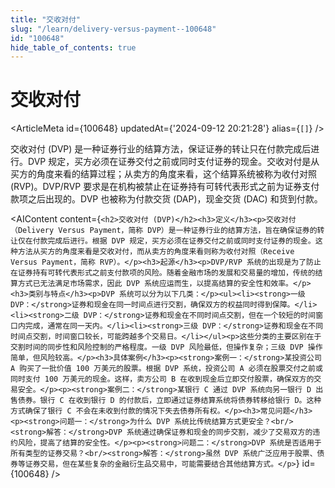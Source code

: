 ```yaml
---
title: "交收对付"
slug: "/learn/delivery-versus-payment--100648"
id: "100648"
hide_table_of_contents: true
---
```



# 交收对付

<ArticleMeta id={100648} updatedAt={'2024-09-12 20:21:28'} alias={`[]`} />
<div className='border-solid border-b border-t-0 my-4 border-[var(--ifm-color-gray-300)]' />

交收对付 (DVP) 是一种证券行业的结算方法，保证证券的转让只在付款完成后进行。DVP 规定，买方必须在证券交付之前或同时支付证券的现金。交收对付是从买方的角度来看的结算过程；从卖方的角度来看，这个结算系统被称为收付对照 (RVP)。DVP/RVP 要求是在机构被禁止在证券持有可转代表形式之前为证券支付款项之后出现的。DVP 也被称为付款交货 (DAP)，现金交货 (DAC) 和货到付款。

<AIContent content={`<h2>交收对付 (DVP)</h2><h3>定义</h3><p>交收对付（Delivery Versus Payment，简称 DVP）是一种证券行业的结算方法，旨在确保证券的转让仅在付款完成后进行。根据 DVP 规定，买方必须在证券交付之前或同时支付证券的现金。这种方法从买方的角度来看是交收对付，而从卖方的角度来看则称为收付对照（Receive Versus Payment，简称 RVP）。</p><h3>起源</h3><p>DVP/RVP 系统的出现是为了防止在证券持有可转代表形式之前支付款项的风险。随着金融市场的发展和交易量的增加，传统的结算方式已无法满足市场需求，因此 DVP 系统应运而生，以提高结算的安全性和效率。</p><h3>类别与特点</h3><p>DVP 系统可以分为以下几类：</p><ul><li><strong>一级 DVP：</strong>证券和现金在同一时间点进行交割，确保双方的权益同时得到保障。</li><li><strong>二级 DVP：</strong>证券和现金在不同时间点交割，但在一个较短的时间窗口内完成，通常在同一天内。</li><li><strong>三级 DVP：</strong>证券和现金在不同时间点交割，时间窗口较长，可能跨越多个交易日。</li></ul><p>这些分类的主要区别在于交割时间的同步性和风险控制的严格程度。一级 DVP 风险最低，但操作复杂；三级 DVP 操作简单，但风险较高。</p><h3>具体案例</h3><p><strong>案例一：</strong>某投资公司 A 购买了一批价值 100 万美元的股票。根据 DVP 系统，投资公司 A 必须在股票交付之前或同时支付 100 万美元的现金。这样，卖方公司 B 在收到现金后立即交付股票，确保双方的交易安全。</p><p><strong>案例二：</strong>某银行 C 通过 DVP 系统向另一银行 D 出售债券。银行 C 在收到银行 D 的付款后，立即通过证券结算系统将债券转移给银行 D。这种方式确保了银行 C 不会在未收到付款的情况下失去债券所有权。</p><h3>常见问题</h3><p><strong>问题一：</strong>为什么 DVP 系统比传统结算方式更安全？<br/><strong>解答：</strong>DVP 系统通过确保证券和现金的同步交割，减少了交易双方的违约风险，提高了结算的安全性。</p><p><strong>问题二：</strong>DVP 系统是否适用于所有类型的证券交易？<br/><strong>解答：</strong>虽然 DVP 系统广泛应用于股票、债券等证券交易，但在某些复杂的金融衍生品交易中，可能需要结合其他结算方式。</p>`} id={100648} />
